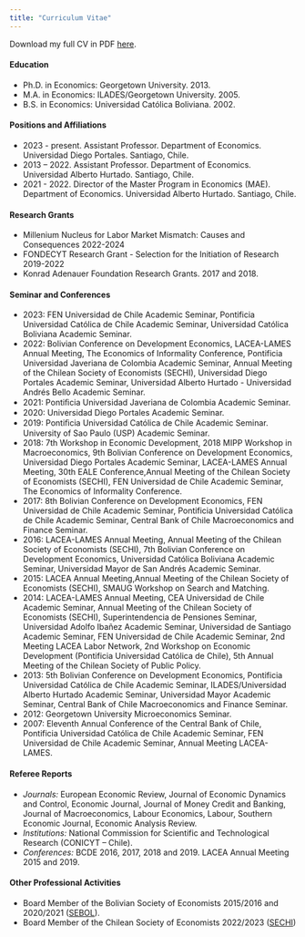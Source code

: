 ```yaml
---
title: "Curriculum Vitae"
---
```


Download my full CV in PDF [here](/pdf/mtejadaCV.pdf).

#### Education

- Ph.D. in Economics: Georgetown University. 2013.
- M.A. in Economics: ILADES/Georgetown University. 2005.
- B.S. in Economics: Universidad Católica Boliviana. 2002.

#### Positions and Affiliations

- 2023 - present. Assistant Professor. Department of Economics. Universidad Diego Portales. Santiago, Chile.
- 2013 – 2022. Assistant Professor. Department of Economics. Universidad Alberto Hurtado. Santiago, Chile.
- 2021 - 2022. Director of the Master Program in Economics (MAE). Department of Economics. Universidad Alberto Hurtado. Santiago, Chile. 

#### Research Grants

- Millenium Nucleus for Labor Market Mismatch: Causes and Consequences 2022-2024
- FONDECYT Research Grant - Selection for the Initiation of Research 2019-2022
- Konrad Adenauer Foundation Research Grants. 2017 and 2018.

#### Seminar and Conferences

- 2023: FEN Universidad de Chile Academic Seminar, Pontificia Universidad Católica de Chile Academic Seminar, Universidad Católica Boliviana Academic Seminar.
- 2022: Bolivian Conference on Development Economics, LACEA-LAMES Annual Meeting, The Economics of Informality Conference, Pontificia Universidad Javeriana de Colombia Academic Seminar, Annual Meeting of the Chilean Society of Economists (SECHI), Universidad Diego Portales Academic Seminar, Universidad Alberto Hurtado - Universidad Andrés Bello Academic Seminar.
- 2021: Pontiﬁcia Universidad Javeriana de Colombia Academic Seminar.
- 2020: Universidad Diego Portales Academic Seminar.
- 2019: Pontiﬁcia Universidad Católica de Chile Academic Seminar. University of Sao Paulo (USP) Academic Seminar.
- 2018: 7th Workshop in Economic Development, 2018 MIPP Workshop in Macroeconomics, 9th Bolivian Conference on Development Economics, Universidad Diego Portales Academic Seminar, LACEA-LAMES Annual Meeting, 30th EALE Conference,Annual Meeting of the Chilean Society of Economists (SECHI), FEN Universidad de Chile Academic Seminar, The Economics of Informality Conference.
- 2017: 8th Bolivian Conference on Development Economics, FEN Universidad de Chile Academic Seminar, Pontificia Universidad Católica de Chile Academic Seminar, Central Bank of Chile Macroeconomics and Finance Seminar.
- 2016: LACEA-LAMES Annual Meeting, Annual Meeting of the Chilean Society of Economists (SECHI), 7th Bolivian Conference on Development Economics, Universidad Católica Boliviana Academic Seminar, Universidad Mayor de San Andrés Academic Seminar.
- 2015: LACEA Annual Meeting,Annual Meeting of the Chilean Society of Economists (SECHI), SMAUG Workshop on Search and Matching.
- 2014: LACEA-LAMES Annual Meeting, CEA Universidad de Chile Academic Seminar, Annual Meeting of the Chilean Society of Economists (SECHI), Superintendencia de Pensiones Seminar, Universidad Adolfo Ibañez Academic Seminar, Universidad de Santiago Academic Seminar, FEN Universidad de Chile Academic Seminar, 2nd Meeting LACEA Labor Network, 2nd Workshop on Economic Development (Pontificia Universidad Católica de Chile), 5th Annual Meeting of the Chilean Society of Public Policy.
- 2013: 5th Bolivian Conference on Development Economics, Pontificia Universidad Católica de Chile Academic Seminar, ILADES/Universidad Alberto Hurtado Academic Seminar, Universidad Mayor Academic Seminar, Central Bank of Chile Macroeconomics and Finance Seminar.
- 2012: Georgetown University Microeconomics Seminar.
- 2007: Eleventh Annual Conference of the Central Bank of Chile, Pontificia Universidad Católica de Chile Academic Seminar, FEN Universidad de Chile Academic Seminar, Annual Meeting LACEA-LAMES.

#### Referee Reports

- *Journals:* European Economic Review, Journal of Economic Dynamics and Control, Economic Journal, Journal of Money Credit and Banking, Journal of Macroeconomics, Labour Economics, Labour, Southern Economic Journal, Economic Analysis Review.
- *Institutions:* National Commission for Scientific and Technological Research (CONICYT – Chile).
- *Conferences:* BCDE 2016, 2017, 2018 and 2019. LACEA Annual Meeting 2015 and 2019.

#### Other Professional Activities

- Board Member of the Bolivian Society of Economists 2015/2016 and 2020/2021 ([SEBOL](http://www.sebol.org/)).
- Board Member of the Chilean Society of Economists 2022/2023 ([SECHI](https://www.sechi.cl))
